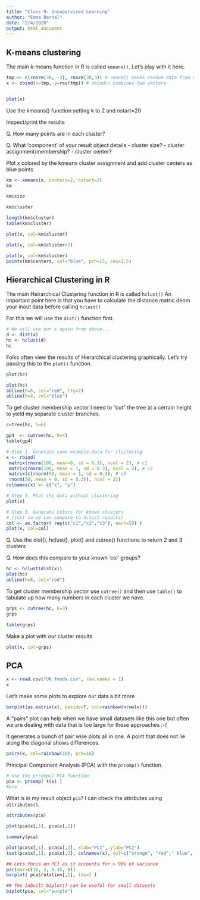 ```yaml
---
title: "Class 9: Unsupervised Learning"
author: "Emma Bernal"
date: "2/4/2020"
output: html_document
---
```


## K-means clustering

The main k-means function in R is called `kmeans()`. Let's play with it here.

```r
tmp <- c(rnorm(30, -3), rnorm(30,3)) # rnorm() makes random data from normal distribution
x <- cbind(x=tmp, y=rev(tmp)) # cbind() combines two vectors


plot(x)
```

Use the kmeans() function setting k to 2 and nstart=20

Inspect/print the results

Q. How many points are in each cluster?

Q. What ‘component’ of your result object details
 - cluster size?
 - cluster assignment/membership?
 - cluster center?
 
Plot x colored by the kmeans cluster assignment and
 add cluster centers as blue points

```r
km <- kmeans(x, centers=2, nstart=2)
km
```

```r
km$size
```

```r
km$cluster
```

```r
length(km$cluster)
table(km$cluster)
```
```r
plot(x, col=km$cluster)
```

```r
plot(x, col=km$cluster+2)
```

```r
plot(x, col=km$cluster)
points(km$centers, col="blue", pch=15, cex=1.5)
```

## Hierarchical Clustering in R

The main Heirarchical Clustering function in R is called `hclust()`
An important point here is that you have to calculate the distance matric deom your inout data before calling `hclust()`

For this we will use the `dist()` function first.


```r
# We will use our x again from above...
d <- dist(x)
hc <- hclust(d)
hc
```

Folks often view the results of Hierarchical clustering graphically. Let's try passing this to the `plot()` function.

```r
plot(hc)
```

```r
plot(hc)
abline(h=6, col="red", lty=2)
abline(h=4, col="blue")
```

To get cluster membership vector I need to "cut" the tree at a certain height to yield my separate cluster branches.

```r
cutree(hc, h=6)
```

```r
gp4  <- cutree(hc, h=4)
table(gp4)
```


```r
# Step 1. Generate some example data for clustering
x <- rbind(
 matrix(rnorm(100, mean=0, sd = 0.3), ncol = 2), # c1
 matrix(rnorm(100, mean = 1, sd = 0.3), ncol = 2), # c2
 matrix(c(rnorm(50, mean = 1, sd = 0.3), # c3
 rnorm(50, mean = 0, sd = 0.3)), ncol = 2))
colnames(x) <- c("x", "y")

# Step 2. Plot the data without clustering
plot(x)

# Step 3. Generate colors for known clusters
# (just so we can compare to hclust results)
col <- as.factor( rep(c("c1","c2","c3"), each=50) )
plot(x, col=col)
```

Q. Use the dist(), hclust(), plot() and cutree()
 functions to return 2 and 3 clusters
 
Q. How does this compare to your known 'col' groups?


```r
hc <- hclust(dist(x))
plot(hc)
abline(h=6, col="red")
```

To get cluster membership vector use `cutree()` and then use `table()` to tabulate up how many numbers in each cluster we have.


```r
grps <- cutree(hc, k=3)
grps
```

```r
table(grps)
```


Make a plot with our cluster results
```r
plot(x, col=grps)
```


## PCA 
```r
x <- read.csv("UK_foods.csv", row.names = 1)
x
```

Let's make some plots to explore our data a bit more

```r
barplot(as.matrix(x), beside=T, col=rainbow(nrow(x)))
```

A "pairs" plot can help when we have small datasets like this one but often we are dealing with data that is too large for these approaches :-(

It generates a bunch of pair wise plots all in one. A point that does not lie along the diagonal shows differences.


```r
pairs(x, col=rainbow(10), pch=16)

```

Principal Component Analysis (PCA) with the `prcomp()` function.

```r
# Use the prcomp() PCA function 
pca <- prcomp( t(x) )
#pca
```


What is in my result object `pca`? I can check the attributes using `attributes()`. 

```r
attributes(pca)
```


```r
plot(pca$x[,1], pca$x[,2])
```

```r
summary(pca)
```


```r
plot(pca$x[,1], pca$x[,2], xlab="PC1", ylab="PC2")
text(pca$x[,1], pca$x[,2], colnames(x), col=c("orange", "red"," blue", "darkgreen"))
```


```r
## Lets focus on PC1 as it accounts for > 90% of variance 
par(mar=c(10, 3, 0.35, 0))
barplot( pca$rotation[,1], las=2 )
```



```r
## The inbuilt biplot() can be useful for small datasets 
biplot(pca, col="purple")
```

